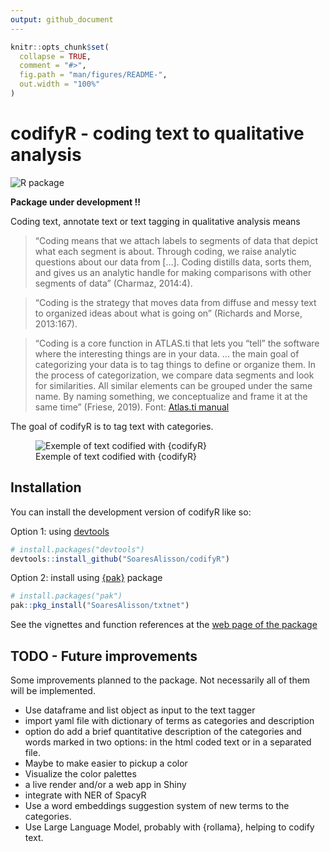 ```yaml
---
output: github_document
---
```


<!-- README.md is generated from README.Rmd. Please edit that file -->

```r
knitr::opts_chunk$set(
  collapse = TRUE,
  comment = "#>",
  fig.path = "man/figures/README-",
  out.width = "100%"
)
```

# codifyR - coding text to qualitative analysis

<!-- badges: start -->
![R package](https://img.shields.io/badge/r-%23276DC3.svg?style=for-the-badge&logo=r&logoColor=white)
<!-- badges: end -->

**Package under development !!**

Coding text, annotate text or text tagging in qualitative analysis means

> “Coding means that we attach labels to segments of data that depict what each segment is about. Through coding, we raise analytic questions about our data from […]. Coding distills data, sorts them, and gives us an analytic handle for making comparisons with other segments of data” (Charmaz, 2014:4).

> “Coding is the strategy that moves data from diffuse and messy text to organized ideas about what is going on” (Richards and Morse, 2013:167).

> "Coding is a core function in ATLAS.ti that lets you “tell” the software where the interesting things are in your data. ... the main goal of categorizing your data is to tag things to define or organize them. In the process of categorization, we compare data segments and look for similarities. All similar elements can be grouped under the same name. By naming something, we conceptualize and frame it at the same time" (Friese, 2019).
> Font: [Atlas.ti manual](https://doc.atlasti.com/QuicktourWin.v9/Codes/CodingData.html)


The goal of codifyR is to tag text with categories.

![Exemple of text codified with {codifyR}](./vignettes/sotu_trump_ex2.png)

## Installation

You can install the development version of codifyR like so:

Option 1: using [devtools](https://devtools.r-lib.org/reference/install.html)

```r
# install.packages("devtools")
devtools::install_github("SoaresAlisson/codifyR")
```
Option 2: install using [{pak}](https://pak.r-lib.org/reference/pkg_install.html) package
``` r
# install.packages("pak")
pak::pkg_install("SoaresAlisson/txtnet")
```


See the vignettes and function references at the [web page of the package](https://soaresalisson.github.io/codifyR/)

## TODO - Future improvements

Some improvements planned to the package. Not necessarily all of them will be implemented.

- Use dataframe and list object as input to the text tagger
- import yaml file with dictionary of terms as categories and description
- option do add a brief quantitative description of the categories and words marked in two options: in the html coded text or in a separated file.
- Maybe to make easier to pickup a color
- Visualize the color palettes
- a live render and/or a web app in Shiny
- integrate with NER of SpacyR
- Use a word embeddings suggestion system of new terms to the categories.
- Use Large Language Model, probably with {rollama}, helping to codify text.
